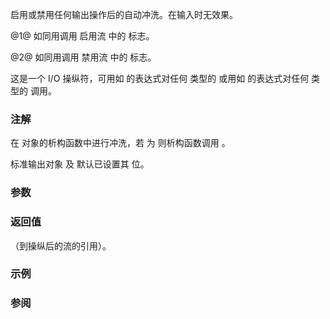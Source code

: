 {{cpp/title|unitbuf|nounitbuf}}
{{cpp/io/manip/navbar}}
{{dcl begin}}
{{dcl header|ios}}
{{dcl|num=1|
std::ios_base&amp; unitbuf( std::ios_base&amp; str );
}}
{{dcl|num=2|
std::ios_base&amp; nounitbuf( std::ios_base&amp; str );
}}
{{dcl end}}

启用或禁用任何输出操作后的自动冲洗。在输入时无效果。

@1@ 如同用调用 {{c|str.setf(std::ios_base::unitbuf)}} 启用流 {{c|str}} 中的 {{tt|unitbuf}} 标志。

@2@ 如同用调用 {{c|str.unsetf(std::ios_base::unitbuf)}} 禁用流 {{c|str}} 中的 {{tt|unitbuf}} 标志。

这是一个 I/O 操纵符，可用如 {{c|out &lt;&lt; std::unitbuf}} 的表达式对任何 {{lc|std::basic_ostream}} 类型的 {{tt|out}} 或用如 {{c|in &gt;&gt; std::unitbuf}} 的表达式对任何 {{lc|std::basic_istream}} 类型的 {{tt|in}} 调用。

===注解===
在 {{lc|std::basic_ostream::sentry}} 对象的析构函数中进行冲洗，若 {{c|str.flags() &amp; std::ios_base::unitbuf}} 为 {{c|true}} 则析构函数调用 {{c|str.rdbuf()-&gt;pubsync()}}。

标准输出对象 {{lc|std::cerr}} 及 {{lc|std::wcerr}} 默认已设置其 {{tt|unitbuf}} 位。

===参数===
{{par begin}}
{{par|str|到 I/O 流的引用}}
{{par end}}

===返回值===
{{c|str}}（到操纵后的流的引用）。

===示例===
{{example
|无 {{tt|std::unitbuf}} 或另一显式冲洗时，输出相同，但不实时出现。
|code=
#include &lt;chrono&gt;
#include &lt;iostream&gt;

template&lt;typename Diff&gt;
void log_progress(Diff d)
{
    std::cout &lt;&lt; std::chrono::duration_cast&lt;std::chrono::milliseconds&gt;(d)
              &lt;&lt; " ... ";
}

int main()
{
    volatile int sink = 0;
    std::cout &lt;&lt; std::unitbuf; // 启用自动冲入

    const auto start = std::chrono::high_resolution_clock::now();
    for (int j = 0; j &lt; 5; ++j)
    {
        for (int n = 0; n &lt; 10000; ++n)
            for (int m = 0; m &lt; 20000; ++m)
                sink += m * n; // 做一些工作
        log_progress(std::chrono::high_resolution_clock::now() - start);
    }
    std::cout &lt;&lt; '\n';
}
|output=
571ms ... 1146ms ... 1722ms ... 2294ms ... 2865ms ...
}}

===参阅===
{{dsc begin}}
{{dsc inc|cpp/io/manip/dsc flush}}
{{dsc inc|cpp/io/manip/dsc endl}}
{{dsc end}}

{{langlinks|de|en|es|fr|it|ja|pt|ru}}